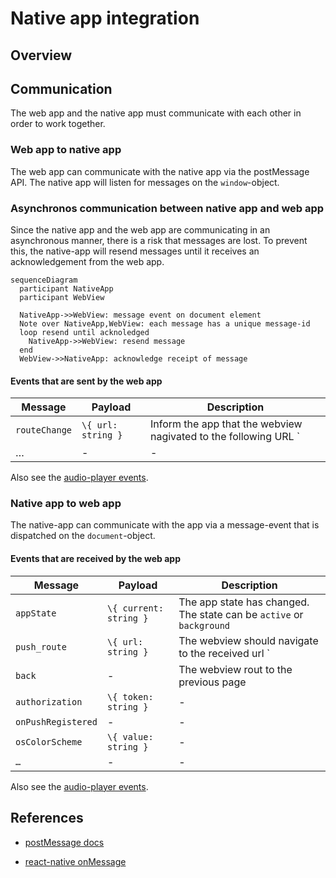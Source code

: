 # Native app integration

## Overview

## Communication

The web app and the native app must communicate
with each other in order to work together.

### Web app to native app

The web app can communicate with the native app
via the postMessage API. The native app will
listen for messages on the `window`-object.

### Asynchronos communication between native app and web app

Since the native app and the web app are communicating in an asynchronous manner, there is a risk that messages are lost.
To prevent this, the native-app will resend messages until it receives an acknowledgement from the web app.

```mermaid
sequenceDiagram
  participant NativeApp
  participant WebView

  NativeApp->>WebView: message event on document element
  Note over NativeApp,WebView: each message has a unique message-id
  loop resend until acknoledged
    NativeApp->>WebView: resend message
  end
  WebView->>NativeApp: acknowledge receipt of message
```

#### Events that are sent by the web app

| Message       | Payload            | Description                                                      |
| ------------- | ------------------ | ---------------------------------------------------------------- |
| `routeChange` | `\{ url: string }` | Inform the app that the webview nagivated to the following URL ` |
| …             | -                  | -                                                                |

Also see the [audio-player events](/architecture/app/audio-player).

### Native app to web app

The native-app can communicate with the app via a
message-event that is dispatched on the
`document`-object.

#### Events that are received by the web app

| Message            | Payload                | Description                                                          |
| ------------------ | ---------------------- | -------------------------------------------------------------------- |
| `appState`         | `\{ current: string }` | The app state has changed. The state can be `active` or `background` |
| `push_route`       | `\{ url: string }`     | The webview should navigate to the received url `                    |
| `back`             | -                      | The webview rout to the previous page                                |
| `authorization`    | `\{ token: string }`   | -                                                                    |
| `onPushRegistered` | -                      | -                                                                    |
| `osColorScheme`    | `\{ value: string }`   | -                                                                    |
| `…`                | -                      | -                                                                    |

Also see the [audio-player events](/architecture/app/audio-player#events).

## References

- [postMessage docs](https://github.com/react-native-webview/react-native-webview/blob/master/docs/Reference.md#postmessagestr)

- [react-native onMessage](https://github.com/react-native-webview/react-native-webview/blob/master/docs/Reference.md#onmessage)
